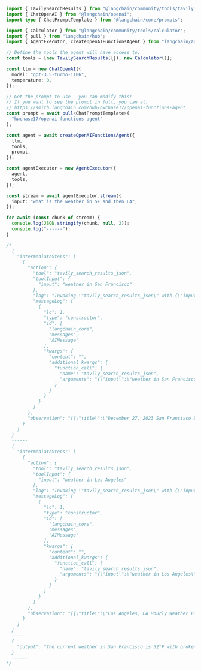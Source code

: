 ```typescript
import { TavilySearchResults } from "@langchain/community/tools/tavily_search";
import { ChatOpenAI } from "@langchain/openai";
import type { ChatPromptTemplate } from "@langchain/core/prompts";

import { Calculator } from "@langchain/community/tools/calculator";
import { pull } from "langchain/hub";
import { AgentExecutor, createOpenAIFunctionsAgent } from "langchain/agents";

// Define the tools the agent will have access to.
const tools = [new TavilySearchResults({}), new Calculator()];

const llm = new ChatOpenAI({
  model: "gpt-3.5-turbo-1106",
  temperature: 0,
});

// Get the prompt to use - you can modify this!
// If you want to see the prompt in full, you can at:
// https://smith.langchain.com/hub/hwchase17/openai-functions-agent
const prompt = await pull<ChatPromptTemplate>(
  "hwchase17/openai-functions-agent"
);

const agent = await createOpenAIFunctionsAgent({
  llm,
  tools,
  prompt,
});

const agentExecutor = new AgentExecutor({
  agent,
  tools,
});

const stream = await agentExecutor.stream({
  input: "what is the weather in SF and then LA",
});

for await (const chunk of stream) {
  console.log(JSON.stringify(chunk, null, 2));
  console.log("------");
}

/*
  {
    "intermediateSteps": [
      {
        "action": {
          "tool": "tavily_search_results_json",
          "toolInput": {
            "input": "weather in San Francisco"
          },
          "log": "Invoking \"tavily_search_results_json\" with {\"input\":\"weather in San Francisco\"}\n",
          "messageLog": [
            {
              "lc": 1,
              "type": "constructor",
              "id": [
                "langchain_core",
                "messages",
                "AIMessage"
              ],
              "kwargs": {
                "content": "",
                "additional_kwargs": {
                  "function_call": {
                    "name": "tavily_search_results_json",
                    "arguments": "{\"input\":\"weather in San Francisco\"}"
                  }
                }
              }
            }
          ]
        },
        "observation": "[{\"title\":\"December 27, 2023 San Francisco Bay Area weather forecast - MSN\",\"url\":\"https://www.msn.com/en-us/weather/topstories/december-27-2023-san-francisco-bay-area-weather-forecast/vi-AA1m61SY\",\"content\":\"Struggling retailer's CEO blames 'lazy' workers KRON4 Meteorologist John Shrable has the latest update on the unsettled weather system moving in on Wednesday....\",\"score\":0.96286,\"raw_content\":null},{\"title\":\"Weather in December 2023 in San Francisco, California, USA\",\"url\":\"https://www.timeanddate.com/weather/@5391959/historic?month=12&year=2023\",\"content\":\"Currently: 52 °F. Broken clouds. (Weather station: San Francisco International Airport, USA). See more current weather Select month: December 2023 Weather in San Francisco — Graph °F Sun, Dec 17 Lo:55 6 pm Hi:57 4 Mon, Dec 18 Lo:54 12 am Hi:55 7 Lo:54 6 am Hi:55 10 Lo:57 12 pm Hi:64 9 Lo:63 6 pm Hi:64 14 Tue, Dec 19 Lo:61\",\"score\":0.95828,\"raw_content\":null},{\"title\":\"December 27, 2023 San Francisco Bay Area weather forecast - Yahoo News\",\"url\":\"https://news.yahoo.com/december-27-2023-san-francisco-132217865.html\",\"content\":\"Wed, December 27, 2023, 8:22 AM EST KRON4 Meteorologist John Shrable has the latest update on the unsettled weather system moving in on Wednesday....\",\"score\":0.90699,\"raw_content\":null},{\"title\":\"Weather in San Francisco in December 2023\",\"url\":\"https://world-weather.info/forecast/usa/san_francisco/december-2023/\",\"content\":\"Mon Tue Wed Thu Fri Sat 1 +59° +54° 2 +61° +55° 3 +63° +55° 4 +63° +55° 5 +64° +54° 6 +61° +54° 7 +59°\",\"score\":0.90409,\"raw_content\":null},{\"title\":\"San Francisco, CA Hourly Weather Forecast | Weather Underground\",\"url\":\"https://www.wunderground.com/hourly/us/ca/san-francisco/date/2023-12-27\",\"content\":\"Wednesday Night 12/27. 57 % / 0.09 in. Considerable cloudiness with occasional rain showers. Low 54F. Winds SSE at 5 to 10 mph. Chance of rain 60%.\",\"score\":0.90221,\"raw_content\":null}]"
      }
    ]
  }
  ------
  {
    "intermediateSteps": [
      {
        "action": {
          "tool": "tavily_search_results_json",
          "toolInput": {
            "input": "weather in Los Angeles"
          },
          "log": "Invoking \"tavily_search_results_json\" with {\"input\":\"weather in Los Angeles\"}\n",
          "messageLog": [
            {
              "lc": 1,
              "type": "constructor",
              "id": [
                "langchain_core",
                "messages",
                "AIMessage"
              ],
              "kwargs": {
                "content": "",
                "additional_kwargs": {
                  "function_call": {
                    "name": "tavily_search_results_json",
                    "arguments": "{\"input\":\"weather in Los Angeles\"}"
                  }
                }
              }
            }
          ]
        },
        "observation": "[{\"title\":\"Los Angeles, CA Hourly Weather Forecast | Weather Underground\",\"url\":\"https://www.wunderground.com/hourly/us/ca/los-angeles/date/2023-12-22\",\"content\":\"Hourly Forecast for Friday 12/22 Friday 12/22 67 % / 0.09 in Rain showers early with some sunshine later in the day. High 64F. Winds light and variable. Chance of rain 70%. Friday Night 12/22...\",\"score\":0.97854,\"raw_content\":null},{\"title\":\"Weather in December 2023 in Los Angeles, California, USA - timeanddate.com\",\"url\":\"https://www.timeanddate.com/weather/usa/los-angeles/historic?month=12&year=2023\",\"content\":\"Currently: 61 °F. Clear. (Weather station: Los Angeles / USC Campus Downtown, USA). See more current weather Select month: December 2023 Weather in Los Angeles — Graph °F Sun, Dec 10 Lo:59 6 pm Hi:61 1 Mon, Dec 11 Lo:54 12 am Hi:59 2 Lo:52 6 am Hi:72 1 Lo:63 12 pm Hi:73 0 Lo:54 6 pm Hi:59 0 Tue, Dec 12 Lo:50\",\"score\":0.92493,\"raw_content\":null},{\"title\":\"Los Angeles, California December 2023 Weather Forecast - detailed\",\"url\":\"https://www.weathertab.com/en/g/o/12/united-states/california/los-angeles/\",\"content\":\"Free Long Range Weather Forecast for Los Angeles, California December 2023. Detailed graphs of monthly weather forecast, temperatures, and degree days. Enter any city, zip or place. °F °C. Help. United States ... Helping You Avoid Bad Weather. 30 days and beyond. Daily Forecast Daily;\",\"score\":0.91283,\"raw_content\":null},{\"title\":\"Weather in Los Angeles in December 2023\",\"url\":\"https://world-weather.info/forecast/usa/los_angeles/december-2023/\",\"content\":\"Los Angeles Weather Forecast for December 2023 is based on long term prognosis and previous years' statistical data. 2015 2016 2017 2018 2019 2020 2021 2022 2023 2024 Jan Feb Mar Apr May Jun Jul Aug Sep Oct Nov Dec December Start Week On Sunday Monday Sun Mon Tue Wed Thu Fri Sat 1 +66° +54° 2 +66° +52° 3 +66° +52° 4 +72° +55° 5 +77° +57° 6 +70°\",\"score\":0.91028,\"raw_content\":null},{\"title\":\"Los Angeles, California Long Range Weather Forecast\",\"url\":\"https://www.weathertab.com/en/c/2023/12/united-states/california/los-angeles/\",\"content\":\"United States Los Angeles, California Long Range Weather Forecast Helping You Avoid Bad Weather. 30 days and beyond. Daily ForecastDaily Calendar ForecastCalendar Detailed ForecastDetail December 2023Dec 2023\",\"score\":0.90321,\"raw_content\":null}]"
      }
    ]
  }
  ------
  {
    "output": "The current weather in San Francisco is 52°F with broken clouds. You can find more details about the weather forecast for San Francisco [here](https://www.timeanddate.com/weather/@5391959/historic?month=12&year=2023).\n\nThe current weather in Los Angeles is 61°F with clear skies. You can find more details about the weather forecast for Los Angeles [here](https://www.timeanddate.com/weather/usa/los-angeles/historic?month=12&year=2023)."
  }
  ------
*/
```